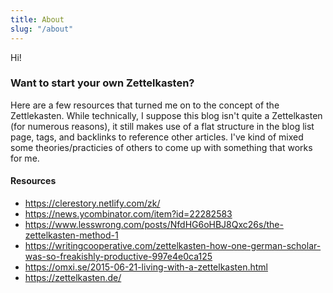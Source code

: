 ```yaml
---
title: About
slug: "/about"
---
```


Hi!

### Want to start your own Zettelkasten?
Here are a few resources that turned me on to the concept of the Zettlekasten. While technically, I suppose this blog isn't quite a Zettelkasten (for numerous reasons), it still makes use of a flat structure in the blog list page, tags, and backlinks to reference other articles. I've kind of mixed some theories/practicies of others to come up with something that works for me.

#### Resources
- https://clerestory.netlify.com/zk/
- https://news.ycombinator.com/item?id=22282583
- https://www.lesswrong.com/posts/NfdHG6oHBJ8Qxc26s/the-zettelkasten-method-1
- https://writingcooperative.com/zettelkasten-how-one-german-scholar-was-so-freakishly-productive-997e4e0ca125
- https://omxi.se/2015-06-21-living-with-a-zettelkasten.html
- https://zettelkasten.de/
